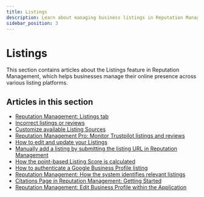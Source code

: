 ```yaml
---
title: Listings
description: Learn about managing business listings in Reputation Management
sidebar_position: 3
---
```


# Listings

This section contains articles about the Listings feature in Reputation Management, which helps businesses manage their online presence across various listing platforms.

## Articles in this section

- [Reputation Management: Listings tab](listings-tab)
- [Incorrect listings or reviews](incorrect-listings-or-reviews)
- [Customize available Listing Sources](customize-available-listing-sources)
- [Reputation Management Pro: Monitor Trustpilot listings and reviews](monitor-trustpilot-listings-reviews)
- [How to edit and update your Listings](edit-update-listings)
- [Manually add a listing by submitting the listing URL in Reputation Management](manually-add-listing-url)
- [How the point-based Listing Score is calculated](listing-score-calculation)
- [How to authenticate a Google Business Profile listing](how-to-authenticate-google-business-profile-listing)
- [Reputation Management: How the system identifies relevant listings](how-system-identifies-relevant-listings)
- [Citations Page in Reputation Management: Getting Started](/vendasta-products/reputation-management/listings/citations-page-getting-started)
- [Reputation Management: Edit Business Profile within the Application](/vendasta-products/reputation-management/listings/edit-business-profile)